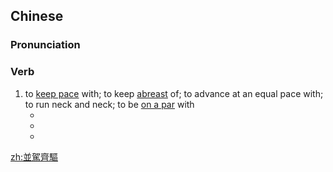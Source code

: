 {{also|并驾齐驱}}
==Chinese==
{{zh-forms|s=并驾齐驱}}

===Pronunciation===
{{zh-pron
|m=bìngjiàqíqū
|c=bing6 gaa3 cai4 keoi1
|mn=pēng-kà-chê-khu/pēng-kà-chôe-khu
|cat=v
}}

===Verb===
{{zh-verb}}

# to [[keep pace]] with; to keep [[abreast]] of; to advance at an equal pace with; to run neck and neck; to be [[on a par]] with
#* {{zh-x|他 曾 盡力 和 他 的 敵手 '''並駕齊驅''' 的。|He'll try to '''keep up''' with his rival.}}
#* {{zh-x|那 兩 匹 馬 '''並駕齊驅'''，同時 跑 到 終點。|The two horses were '''neck and neck''' at the finish file.}}
#* {{zh-x|繪圖 文字 和 口頭 語言 很 可能 是 '''並駕齊驅''' 發展 起來 的。|Picture language and oral language probably developed '''side by side'''.}}

[[zh:並駕齊驅]]